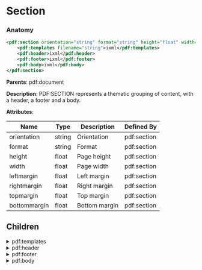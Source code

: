 # Section

### Anatomy

```xml
<pdf:section orientation="string" format="string" height="float" width="float" leftmargin="float" rightmargin="float" topmargin="float" bottommargin="float">
    <pdf:templates filename="string">ixml</pdf:templates>
    <pdf:header>ixml</pdf:header>
    <pdf:footer>ixml</pdf:footer>
    <pdf:body>ixml</pdf:body>
</pdf:section>
```

**Parents**: pdf:document

 **Description**:
 PDF:SECTION represents a thematic grouping of content, with a header, a footer and a body.

**Attributes**:

| Name | Type | Description | Defined By |
| ---- | ---- | ----------- | ---------- |
| orientation | string | Orientation | pdf:section |
| format | string | Format | pdf:section |
| height | float | Page height | pdf:section |
| width | float | Page width | pdf:section |
| leftmargin | float | Left margin | pdf:section |
| rightmargin | float | Right margin | pdf:section |
| topmargin | float | Top margin | pdf:section |
| bottommargin | float | Bottom margin | pdf:section |


## Children

<details>
<summary>pdf:templates</summary>

### Anatomy of Templates
```xml
<pdf:templates filename="string">ixml</pdf:templates>
```

**Attributes**:

| Name | Type | Description |
| ---- | ---- | ----------- |
| filename | string | Filename/URL (local only) |

**Content: Code (ixml)**

```xml
<content type="ixml"/>
```

</details>

<details>
<summary>pdf:header</summary>

### Anatomy of Header
```xml
<pdf:header>ixml</pdf:header>
```

**Content: Code (ixml)**

```xml
<content type="ixml"/>
```

</details>

<details>
<summary>pdf:footer</summary>

### Anatomy of Footer
```xml
<pdf:footer>ixml</pdf:footer>
```

**Content: Code (ixml)**

```xml
<content type="ixml"/>
```

</details>

<details>
<summary>pdf:body</summary>

### Anatomy of Body
```xml
<pdf:body>ixml</pdf:body>
```

**Content: Code (ixml)**

```xml
<content type="ixml"/>
```

</details>

